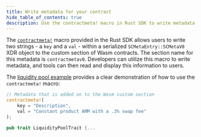 ```yaml
---
title: Write metadata for your contract
hide_table_of_contents: true
description: Use the contractmeta! macro in Rust SDK to write metadata in Wasm contracts
---
```


<head>
  <title>Write structured metadata.</title>
  <meta charSet="utf-8" />
  <meta property="og:title" content="Write metadata for your contract." />
  <meta
    property="og:description"
    content="Use a macro provided in the Rust SDK to write structured metadata and use the tools available to read and display this information to users."
  />
</head>

The [`contractmeta!`] macro provided in the Rust SDK allows users to write two strings - a `key` and a `val` - within a serialized `SCMetaEntry::SCMetaV0` XDR object to the custom section of Wasm contracts. The section name for this metadata is `contractmetav0`. Developers can utilize this macro to write metadata, and tools can then read and display this information to users.

The [liquidity pool example] provides a clear demonstration of how to use the `contractmeta!` macro:

```rust
// Metadata that is added on to the Wasm custom section
contractmeta!(
    key = "Description",
    val = "Constant product AMM with a .3% swap fee"
);

pub trait LiquidityPoolTrait {...
```

[`contractmeta!`]: https://docs.rs/soroban-sdk/22.0.4/soroban_sdk/macro.contractmeta.html
[liquidity pool example]: https://github.com/stellar/soroban-examples/blob/v22.0.1/liquidity_pool/src/lib.rs#L152-L155
